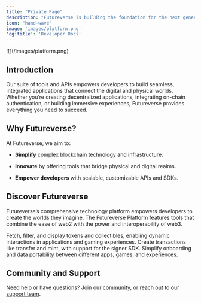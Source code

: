 ```yaml
---
title: "Private Page"
description: "Futureverse is building the foundation for the next generation of immersive, decentralized experiences."
icon: "hand-wave"
image: 'images/platform.png'
'og:title': 'Developer Docs'
---
```


<Frame>
  ![](/images/platform.png)
</Frame>

## Introduction

Our suite of tools and APIs empowers developers to build seamless, integrated applications that connect the digital and physical worlds. Whether you’re creating decentralized applications, integrating on-chain authentication, or building immersive experiences, Futureverse provides everything you need to succeed.

## Why Futureverse?

At Futureverse, we aim to:

* **Simplify** complex blockchain technology and infrastructure.

* **Innovate** by offering tools that bridge physical and digital realms.

* **Empower developers** with scalable, customizable APIs and SDKs.

## Discover Futureverse

Futureverse’s comprehensive technology platform empowers developers to create the worlds they imagine. The Futureverse Platform features tools that combine the ease of web2 with the power and interoperability of web3.

<CardGroup cols={2}>
  <Card title="Assets" href="https://app.gitbook.com/s/xr8ikqvc8gmTXILMKbem" img="/images/card-2.png">
    Fetch, filter, and display tokens and collectibles, enabling dynamic interactions in applications and gaming experiences.
  </Card>

  <Card title="Transact" href="https://app.gitbook.com/s/f7c22EmOdkmEI1E9WZGp" img="/images/card-3.png">
    Create transactions like transfer and mint, with support for the signer SDK.
  </Card>

  <Card title="Auth" href="https://app.gitbook.com/s/AAGGQebZ3078gdEFrOFH" img="/images/card-1.png">
    Simplify onboarding and data portability between different apps, games, and experiences.
  </Card>
</CardGroup>

## Community and Support

Need help or have questions? Join our [community](https://discord.com/invite/futureverse), or reach out to our [support team](mailto:support@futureverse.com?subject=Web%20Support%20Request).